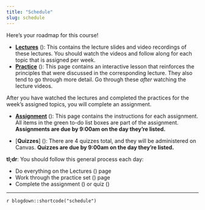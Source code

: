 ```yaml
---
title: "Schedule"
slug: schedule
---
```


Here's your roadmap for this course!

- [**Lectures**](/lectures/) (<i class="fas fa-book-reader"></i>): This contains the lecture slides and video recordings of these lectures. You should watch the videos and follow along for each topic that is assigned per week. 
- [**Practice**](/practice/) (<i class="fas fa-laptop-code"></i>): This page contains an interactive lesson that reinforces the principles that were discussed in the corresponding lecture. They also tend to go through more detail. Go through these *after* watching the lecture videos. 

After you have watched the lectures and completed the practices for the week's assigned topics, you will complete an assignment.

- [**Assignment**](/assignment/) (<i class="fas fa-pencil-ruler"></i>): This page contains the instructions for each assignment. All items in the green to-do list boxes are part of the assignment. **Assignments are due by 9:00am on the day they're listed.**

- [**Quizzes**] (<i class="fas fa-question-circle fa-lg"></i>): There are 4 quizzes total, and they will be administered on Canvas. **Quizzes are due by 9:00am on the day they're listed.**

:::note
**tl;dr**: You should follow this general process each day:

- Do everything on the Lectures (<i class="fas fa-book-reader"></i>) page
- Work through the practice set (<i class="fas fa-laptop-code"></i>) page
- Complete the assignment (<i class="fas fa-pencil-ruler"></i>) or quiz (<i class="fas fa-question-circle fa-lg"></i>)
:::

---

`r blogdown::shortcode("schedule")`
